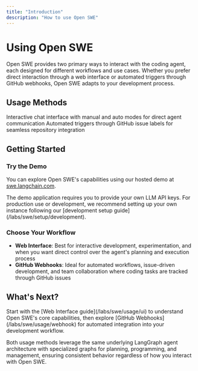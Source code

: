```yaml
---
title: "Introduction"
description: "How to use Open SWE"
---
```


# Using Open SWE

Open SWE provides two primary ways to interact with the coding agent, each designed for different workflows and use cases. Whether you prefer direct interaction through a web interface or automated triggers through GitHub webhooks, Open SWE adapts to your development process.

## Usage Methods

<CardGroup cols={2}>
    <Card title="Web Interface" icon="browser" href="/labs/swe/usage/ui">
    Interactive chat interface with manual and auto modes for direct agent
    communication
    </Card>
    <Card title="GitHub Webhooks" icon="webhook" href="/labs/swe/usage/webhook">
    Automated triggers through GitHub issue labels for seamless repository
    integration
    </Card>
</CardGroup>

## Getting Started

### Try the Demo

You can explore Open SWE's capabilities using our hosted demo at [swe.langchain.com](https://swe.langchain.com).

<Note>
The demo application requires you to provide your own LLM API keys. For
production use or development, we recommend setting up your own instance
following our [development setup guide](/labs/swe/setup/development).
</Note>

### Choose Your Workflow

- **Web Interface**: Best for interactive development, experimentation, and when you want direct control over the agent's planning and execution process
- **GitHub Webhooks**: Ideal for automated workflows, issue-driven development, and team collaboration where coding tasks are tracked through GitHub issues

## What's Next?

<Tip>
Start with the [Web Interface guide](/labs/swe/usage/ui) to understand Open
SWE's core capabilities, then explore [GitHub
Webhooks](/labs/swe/usage/webhook) for automated integration into your
development workflow.
</Tip>

Both usage methods leverage the same underlying LangGraph agent architecture with specialized graphs for planning, programming, and management, ensuring consistent behavior regardless of how you interact with Open SWE.
